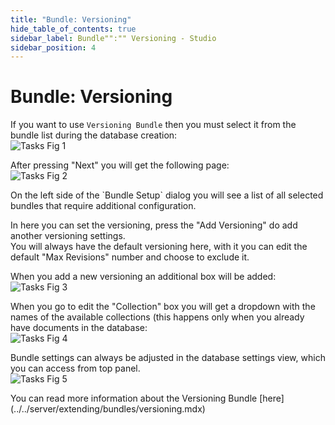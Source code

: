 ```yaml
---
title: "Bundle: Versioning"
hide_table_of_contents: true
sidebar_label: Bundle"":"" Versioning - Studio
sidebar_position: 4
---
```



# Bundle: Versioning

If you want to use `Versioning Bundle` then you must select it from the bundle list during the database creation:   
![Tasks Fig 1](./assets/studio_versioning_1.PNG)  

After pressing "Next" you will get the following page:  
![Tasks Fig 2](./assets/studio_versioning_2.PNG)  

<Admonition type="info" title="">
On the left side of the `Bundle Setup` dialog you will see a list of all selected bundles that require additional configuration.
</Admonition>

In here you can set the versioning, press the "Add Versioning" do add another versioning settings.  
You will always have the default versioning here, with it you can edit the default "Max Revisions" number and choose to exclude it.  

When you add a new versioning an additional box will be added:  
![Tasks Fig 3](./assets/studio_versioning_3.PNG)  

When you go to edit the "Collection" box you will get a dropdown with the names of the available collections (this happens only when you already have documents in the database:  
![Tasks Fig 4](./assets/studio_versioning_4.PNG)  

Bundle settings can always be adjusted in the database settings view, which you can access from top panel.   
![Tasks Fig 5](./assets/studio_versioning_5.PNG)  

<Admonition type="info" title="">
You can read more information about the Versioning Bundle [here](../../server/extending/bundles/versioning.mdx)
</Admonition>
